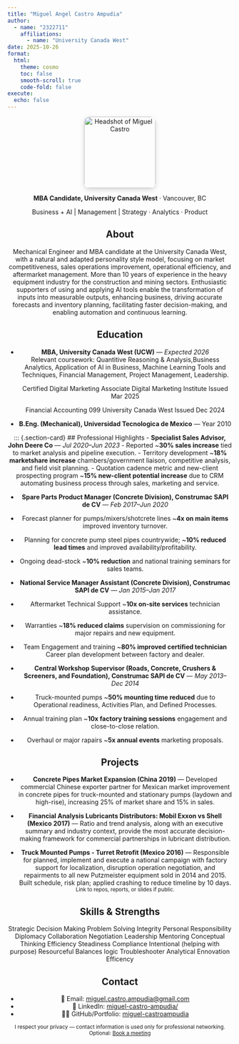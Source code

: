 ```yaml
---
title: "Miguel Angel Castro Ampudia"
author: 
  - name: "2322711"
    affiliations:
      - name: "University Canada West"
date: 2025-10-26
format:
  html:
    theme: cosmo
    toc: false
    smooth-scroll: true
    code-fold: false
execute:
  echo: false
---
```


<div style="text-align:center; margin-bottom:1rem;">
  <img src="images/headshot.jpg"
       alt="Headshot of Miguel Castro"
       width="160"
       style="border-radius:12px; box-shadow:0 4px 12px rgba(0,0,0,0.15);">
  
  <p><strong>MBA Candidate, University Canada West</strong> · Vancouver, BC</p>
  <p class="lead">Business + AI | Management | Strategy · Analytics · Product</p>
  <p class="contact">
    <a href="mailto:miguel.castro.ampudia@gmail.com" title="Email"><i class="bi bi-envelope-fill"></i></a>
    <i class="fas fa-envelope"></i>
  </a>
    <a href="https://www.linkedin.com/in/miguel-castro-ampudia/" target="_blank"><i class="bi bi-linkedin"></i></a> 
    <a href="https://miguel-castroampudia.github.io/web-portfolio/" target="_blank"><i class="bi bi-github"></i></a></a>
  </p>


::: {.section-card}
## About <i class="bi-person-circle"style="color:#0056b3; font-size:1.1em;"></i>
Mechanical Engineer and MBA candidate at the University Canada West, with a natural and adapted personality style model, focusing on market competitiveness, sales operations improvement, operational efficiency, and aftermarket management. More than 10 years of experience in the heavy equipment industry for the construction and mining sectors. Enthusiastic supporters of using and applying AI tools enable the transformation of inputs into measurable outputs, enhancing business, driving accurate forecasts and inventory planning, facilitating faster decision-making, and enabling automation and continuous learning.
:::

::: {.section-card}
## Education <i class="bi bi-mortarboard-fill"style="color:#0056b3; font-size:1.1em;"></i>
- **MBA, University Canada West (UCW)** — *Expected 2026*  
  Relevant coursework: Quantitive Reasoning & Analysis,Business Analytics, Application of AI in Business, Machine Learning Tools and Techniques, Financial Management, Project Management, Leadership.
  
  Certified Digital Marketing Associate
  Digital Marketing Institute
  Issued Mar 2025

  Financial Accounting 099
  University Canada West
  Issued Dec 2024

- **B.Eng. (Mechanical), Universidad Tecnologica de Mexico** — Year 2010  
:::

::: {.section-card}
## Professional Highlights <i class="bi bi-briefcase-fill"style="color:#0056b3; font-size:1.1em;"></i>
- <strong> Specialist Sales Advisor, John Deere Co</strong> — *Jul 2020–Jun 2023*
- Reported ~**30% sales increase** tied to market analysis and pipeline execution.
- Territory development ~**18% marketshare increase** chambers/government liaison, competitive analysis, and field visit planning.
- Quotation cadence metric and new-client prospecting program ~**15% new-client potential increase** due to CRM automating business process through sales, marketing and service.

- <strong>Spare Parts Product Manager (Concrete Division), Construmac SAPI de CV</strong> — *Feb 2017–Jun 2020* 
- Forecast planner for pumps/mixers/shotcrete lines ~**4x on main items** improved inventory turnover.
- Planning for concrete pump steel pipes countrywide; ~**10% reduced lead times** and improved availability/profitability.
- Ongoing dead-stock ~**10% reduction** and national training seminars for sales teams. 

- <strong>National Service Manager Assistant (Concrete Division), Construmac SAPI de CV</strong> — *Jan 2015–Jan 2017*
- Aftermarket Technical Support ~**10x on-site services** technician assistance.
-  Warranties ~**18% reduced claims** supervision on commissioning for major repairs and new equipment.
- Team Engagement and training ~**80% improved certified technician** Career plan development between factory and dealer.

- <strong>Central Workshop Supervisor (Roads, Concrete, Crushers & Screeners, and Foundation), Construmac SAPI de CV</strong> — *May 2013–Dec 2014*
- Truck-mounted pumps ~**50% mounting time reduced** due to Operational readiness, Activities Plan, and Defined Processes.
- Annual training plan ~**10x factory training sessions** engagement and close-to-close relation.
- Overhaul or major rapairs ~**5x annual events** marketing proposals.     

::: {.section-card}
## Projects <i class="bi bi-diagram-3-fill"style="color:#0056b3; font-size:1.1em;"></i>

- **Concrete Pipes Market Expansion (China 2019)** — 
Developed commercial Chinese exporter partner for Mexican market improvement in concrete pipes for truck-mounted and stationary pumps (laydown and high-rise), increasing 25% of market share and 15% in sales.

- **Financial Analysis Lubricants Distributors: Mobil Exxon vs Shell (Mexico 2017)** — Ratio and trend analysis, along with an executive summary and industry context, provide the most accurate decision-making framework for commercial partnerships in lubricant distribution.

- **Truck Mounted Pumps - Turret Retrofit (Mexico 2016)** — 
Responsible for planned, implement and execute a national campaign with factory support for localization, disruption operation negotiation, and repairments to all new Putzmeister equipment sold in 2014 and 2015. Built schedule, risk plan; applied crashing to reduce timeline by 10 days.
<small class="muted">Link to repos, reports, or slides if public.</small>
:::

::: {.section-card}
## <i class="bi bi-gear-fill"style="color:#0056b3; font-size:1.1em;"></i> Skills & Strengths <i class="bi bi-star-fill"style="color:#0056b3; font-size:1.1em;"></i>
<span class="badge bg-primary">Strategic Decision Making</span>
<span class="badge bg-primary">Problem Solving</span>
<span class="badge bg-primary">Integrity</span>
<span class="badge bg-primary">Personal Responsibility</span>
<span class="badge bg-primary">Diplomacy</span>
<span class="badge bg-primary">Collaboration</span>
<span class="badge bg-primary">Negotiation</span>
<span class="badge bg-primary">Leadership</span>
<span class="badge bg-primary">Mentoring</span>
<span class="badge bg-primary">Conceptual Thinking</span>
<span class="badge bg-primary">Efficiency</span>
<span class="badge bg-primary">Steadiness</span>
<span class="badge bg-primary">Compliance</span>
<span class="badge bg-primary">Intentional (helping with purpose)</span>
<span class="badge bg-primary">Resourceful</span>
<span class="badge bg-primary">Balances logic</span>
<span class="badge bg-primary">Troubleshooter</span>
<span class="badge bg-primary">Analytical</span>
<span class="badge bg-primary">Ennovation</span>
<span class="badge bg-primary">Efficency</span>
:::

::: {.section-card}
## Contact <i class="bi bi-envelope-fill"style="color:#0056b3; font-size:1.1em;"></i>
- 📧 Email: <a href="mailto:miguel@example.com">miguel.castro.ampudia@gmail.com</a>  
- 🔗 LinkedIn: <a href="https://www.linkedin.com">miguel-castro-ampudia/</a>  
- 🧑‍💻 GitHub/Portfolio: <a href="https://miguel-castroampudia.github.io/web-portfolio/">miguel-castroampudia</a>  

<small class="muted">
I respect your privacy — contact information is used only for professional networking.  
Optional: <a href="https://calendly.com/yourlink">Book a meeting</a>
</small>
:::

